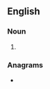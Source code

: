 {{also|cossacks}}
==English==

===Noun===
{{head|en|noun plural form}}

# {{plural of|Cossack|lang=en}}

===Anagrams===
* {{anagrams|en|cassocks}}